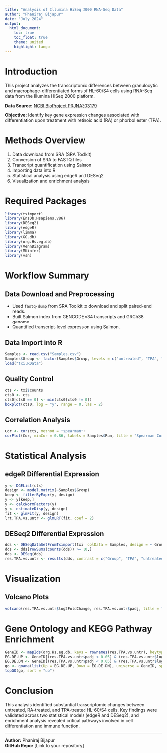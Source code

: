 ---
title: "Analysis of Illumina HiSeq 2000 RNA-Seq Data"
author: "Phaniraj Bijapur"
date: "July 2024"
output:
  html_document:
    toc: true
    toc_float: true
    theme: united
    highlight: tango
---

# Introduction

This project analyzes the transcriptomic differences between granulocytic and macrophage-differentiated forms of HL-60/S4 cells using RNA-Seq data from the Illumina HiSeq 2000 platform.

**Data Source:** [NCBI BioProject PRJNA303179](https://www.ncbi.nlm.nih.gov/bioproject/303179)

**Objective:** Identify key gene expression changes associated with differentiation upon treatment with retinoic acid (RA) or phorbol ester (TPA).

# Methods Overview

1. Data download from SRA (SRA Toolkit)
2. Conversion of SRA to FASTQ files
3. Transcript quantification using Salmon
4. Importing data into R
5. Statistical analysis using edgeR and DESeq2
6. Visualization and enrichment analysis

# Required Packages

```{r setup, message=FALSE, warning=FALSE}
library(tximport)
library(EnsDb.Hsapiens.v86)
library(DESeq2)
library(edgeR)
library(limma)
library(GO.db)
library(org.Hs.eg.db)
library(VennDiagram)
library(MKinfer)
library(vsn)
```

# Workflow Summary

## Data Download and Preprocessing
- Used `fastq-dump` from SRA Toolkit to download and split paired-end reads.
- Built Salmon index from GENCODE v34 transcripts and GRCh38 genome.
- Quantified transcript-level expression using Salmon.

## Data Import into R

```{r}
Samples <- read.csv("Samples.csv")
Samples$Group <- factor(Samples$Group, levels = c("untreated", "TPA", "RA"))
load("txi.RData")
```

## Quality Control

```{r}
cts <- txi$counts
cts0 <- cts
cts0[cts0 == 0] <- min(cts0[cts0 != 0])
boxplot(cts0, log = "y", range = 0, las = 2)
```

## Correlation Analysis

```{r}
Cor <- cor(cts, method = "spearman")
corPlot(Cor, minCor = 0.86, labels = Samples$Run, title = "Spearman Correlation Heatmap")
```

# Statistical Analysis

## edgeR Differential Expression

```{r}
y <- DGEList(cts)
design <- model.matrix(~Samples$Group)
keep <- filterByExpr(y, design)
y <- y[keep,]
y <- calcNormFactors(y)
y <- estimateDisp(y, design)
fit <- glmFit(y, design)
lrt.TPA.vs.untr <- glmLRT(fit, coef = 2)
```

## DESeq2 Differential Expression

```{r}
dds <- DESeqDataSetFromTximport(txi, colData = Samples, design = ~ Group)
dds <- dds[rowSums(counts(dds)) >= 10,]
dds <- DESeq(dds)
res.TPA.vs.untr <- results(dds, contrast = c("Group", "TPA", "untreated"))
```

# Visualization

## Volcano Plots

```{r}
volcano(res.TPA.vs.untr$log2FoldChange, res.TPA.vs.untr$padj, title = "Volcano Plot: TPA vs Untreated")
```

# Gene Ontology and KEGG Pathway Enrichment

```{r}
GeneID <- mapIds(org.Hs.eg.db, keys = rownames(res.TPA.vs.untr), keytype = "ENSEMBL", column = "ENTREZID")
EG.DE.UP <- GeneID[(res.TPA.vs.untr$padj < 0.05) & (res.TPA.vs.untr$log2FoldChange > 0)]
EG.DE.DN <- GeneID[(res.TPA.vs.untr$padj < 0.05) & (res.TPA.vs.untr$log2FoldChange < 0)]
go <- goana(list(Up = EG.DE.UP, Down = EG.DE.DN), universe = GeneID, species = "Hs")
topGO(go, sort = "up")
```

# Conclusion

This analysis identified substantial transcriptomic changes between untreated, RA-treated, and TPA-treated HL-60/S4 cells. Key findings were validated across two statistical models (edgeR and DESeq2), and enrichment analysis revealed critical pathways involved in cell differentiation and immune function.

---

**Author:** Phaniraj Bijapur  
**GitHub Repo:** [Link to your repository]
